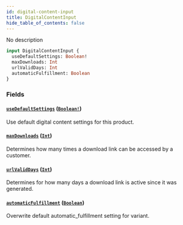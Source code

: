 ```yaml
---
id: digital-content-input
title: DigitalContentInput
hide_table_of_contents: false
---
```


No description

```graphql
input DigitalContentInput {
  useDefaultSettings: Boolean!
  maxDownloads: Int
  urlValidDays: Int
  automaticFulfillment: Boolean
}
```

### Fields

#### [`useDefaultSettings`](#) ([`Boolean!`](../../../developer/api-reference/scalars/boolean))

Use default digital content settings for this product.

#### [`maxDownloads`](#) ([`Int`](../../../developer/api-reference/scalars/int))

Determines how many times a download link can be accessed by a customer.

#### [`urlValidDays`](#) ([`Int`](../../../developer/api-reference/scalars/int))

Determines for how many days a download link is active since it was generated.

#### [`automaticFulfillment`](#) ([`Boolean`](../../../developer/api-reference/scalars/boolean))

Overwrite default automatic_fulfillment setting for variant.
